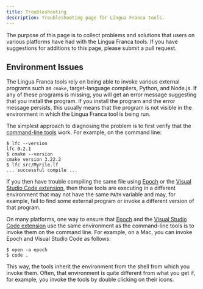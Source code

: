 ```yaml
---
title: Troubleshooting
description: Troubleshooting page for Lingua Franca tools.
---
```


The purpose of this page is to collect problems and solutions that users on various platforms have had with the Lingua Franca tools. If you have suggestions for additions to this page, please submit a pull request.

## Environment Issues

The Lingua Franca tools rely on being able to invoke various external programs such as `cmake`, target-language compilers, Python, and Node.js. If any of these programs is missing, you will get an error message suggesting that you install the program. If you install the program and the error message persists, this usually means that the program is not visible in the environment in which the Lingua Franca tool is being run.

The simplest approach to diagnosing the problem is to first verify that the [command-line tools](<../tools/Command Line Tools.mdx>) work. For example, on the command line:

```
$ lfc --version
lfc 0.2.1
$ cmake --version
cmake version 3.22.2
$ lfc src/MyFile.lf
... successful compile ...
```

If you then have trouble compiling the same file using [Epoch](<../tools/Epoch IDE.mdx>) or the [Visual Studio Code extension](<../tools/Code Extension.mdx>), then those tools are executing in a different environment that may not have the same `PATH` variable and may, for example, fail to find some external program or invoke a different version of that program.

On many platforms, one way to ensure that [Epoch](<../tools/Epoch IDE.mdx>) and the [Visual Studio Code extension](<../tools/Code Extension.mdx>) use the same environment as the command-line tools is to invoke them on the command line. For example, on a Mac, you can invoke Epoch and Visual Studio Code as follows:

```
$ open -a epoch
$ code .
```

This way, the tools inherit the environment from the shell from which you invoke them. Often, that environment is quite different from what you get if, for example, you invoke the tools by double clicking on their icons.

